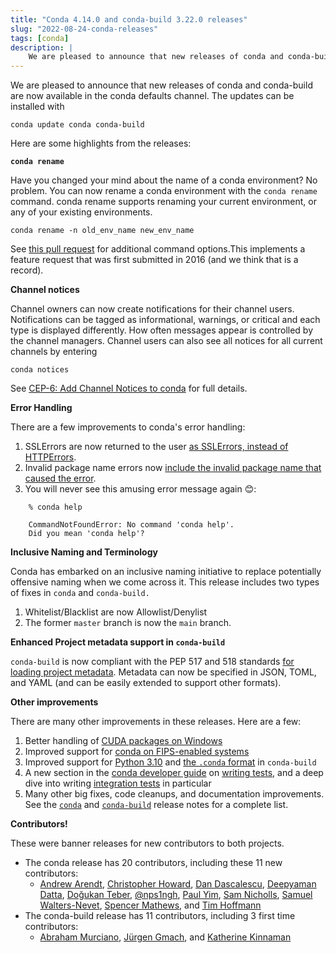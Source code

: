 ```yaml
---
title: "Conda 4.14.0 and conda-build 3.22.0 releases"
slug: "2022-08-24-conda-releases"
tags: [conda]
description: |
    We are pleased to announce that new releases of conda and conda-build are now available in the conda defaults channel.
---
```


We are pleased to announce that new releases of conda and conda-build are now available in the conda defaults channel. The updates can be installed with

    conda update conda conda-build

Here are some highlights from the releases:

<!-- truncate -->

**`conda rename`**

Have you changed your mind about the name of a conda environment? No problem. You can now rename a conda environment with the `conda rename` command. conda rename supports renaming your current environment, or any of your existing environments.

    conda rename -n old_env_name new_env_name

See [this pull request](https://github.com/conda/conda/pull/11496) for additional command options.This implements a feature request that was first submitted in 2016 (and we think that is a record).

**Channel notices**

Channel owners can now create notifications for their channel users. Notifications can be tagged as informational, warnings, or critical and each type is displayed differently. How often messages appear is controlled by the channel managers. Channel users can also see all notices for all current channels by entering

    conda notices

See [CEP-6: Add Channel Notices to conda](https://github.com/conda-incubator/ceps/blob/main/cep-6.md) for full details.

**Error Handling**

There are a few improvements to conda's error handling:

1. SSLErrors are now returned to the user [as SSLErrors, instead of HTTPErrors](https://github.com/conda/conda/pull/11564).
2. Invalid package name errors now [include the invalid package name that caused the error](https://github.com/conda/conda/pull/11601).
3. You will never see this amusing error message again 😊:

```
    % conda help

    CommandNotFoundError: No command 'conda help'.
    Did you mean 'conda help'?
```

**Inclusive Naming and Terminology**

Conda has embarked on an inclusive naming initiative to replace potentially offensive naming when we come across it. This release includes two types of fixes in `conda` and `conda-build.`

1. Whitelist/Blacklist are now Allowlist/Denylist
2. The former `master` branch is now the `main` branch.

**Enhanced Project metadata support in `conda-build`**

`conda-build` is now compliant with the PEP 517 and 518 standards [for loading project metadata](https://github.com/conda/conda-build/pull/4480). Metadata can now be specified in JSON, TOML, and YAML (and can be easily extended to support other formats).

**Other improvements**

There are many other improvements in these releases. Here are a few:

1. Better handling of [CUDA packages on Windows](https://github.com/conda/conda/pull/11626)
2. Improved support for [conda on FIPS-enabled systems](https://github.com/conda/conda/pull/11658)
3. Improved support for [Python 3.10](https://github.com/conda/conda-build/pull/4479) and [the `.conda` format](https://github.com/conda/conda-build/pull/4467) in `conda-build`
4. A new section in the [conda developer guide](https://docs.conda.io/projects/conda/en/stable/dev-guide/index.html) on [writing tests](https://docs.conda.io/projects/conda/en/stable/dev-guide/writing-tests/index.html), and a deep dive into writing [integration tests](https://docs.conda.io/projects/conda/en/stable/dev-guide/writing-tests/integration-tests.html) in particular
5. Many other big fixes, code cleanups, and documentation improvements. See the [`conda`](https://github.com/conda/conda/releases/tag/4.14.0) and [`conda-build`](https://github.com/conda/conda-build/releases/tag/3.22.0) release notes for a complete list.

**Contributors!**

These were banner releases for new contributors to both projects.

* The conda release has 20 contributors, including these 11 new contributors:
  * [Andrew Arendt](https://github.com/drewja), [Christopher Howard](https://github.com/topherocity), [Dan Dascalescu](https://github.com/dandv), [Deepyaman Datta](https://github.com/deepyaman), [Doğukan Teber](https://github.com/dogukanteber), [@nps1ngh](https://github.com/nps1ngh), [Paul Yim](https://github.com/pseudoyim), [Sam Nicholls](https://github.com/SamStudio8), [Samuel Walters-Nevet](https://github.com/SamuelWN), [Spencer Mathews](https://github.com/spencermathews), and [Tim Hoffmann](https://github.com/timhoffm)
* The conda-build release has 11 contributors, including 3 first time contributors:
  * [Abraham Murciano](https://github.com/abrahammurciano), [Jürgen Gmach](https://github.com/jugmac00), and [Katherine Kinnaman](https://github.com/kathatherine)
